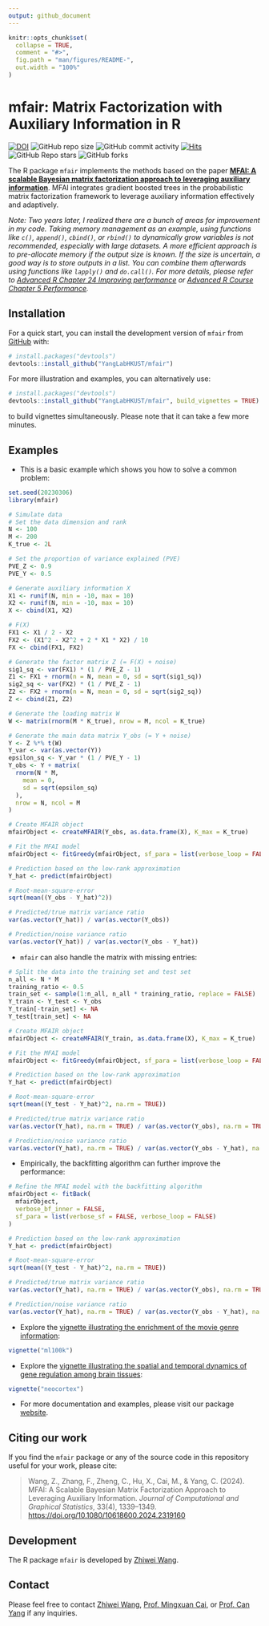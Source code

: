 ```yaml
---
output: github_document
---
```


<!-- README.md is generated from README.Rmd. Please edit that file -->

```r
knitr::opts_chunk$set(
  collapse = TRUE,
  comment = "#>",
  fig.path = "man/figures/README-",
  out.width = "100%"
)
```

# mfair: Matrix Factorization with Auxiliary Information in R

<!-- badges: start -->

[![DOI](https://zenodo.org/badge/609644044.svg)](https://zenodo.org/badge/latestdoi/609644044)
![GitHub repo size](https://img.shields.io/github/repo-size/YangLabHKUST/mfair)
![GitHub commit activity](https://img.shields.io/github/commit-activity/t/YangLabHKUST/mfair)
[![Hits](https://hits.seeyoufarm.com/api/count/incr/badge.svg?url=https%3A%2F%2Fgithub.com%2FYangLabHKUST%2Fmfair&count_bg=%2379C83D&title_bg=%23555555&icon=&icon_color=%23E7E7E7&title=hits&edge_flat=false)](https://hits.seeyoufarm.com)
![GitHub Repo stars](https://img.shields.io/github/stars/YangLabHKUST/mfair)
![GitHub forks](https://img.shields.io/github/forks/YangLabHKUST/mfair)
<!-- [![R-CMD-check](https://github.com/YangLabHKUST/mfair/actions/workflows/R-CMD-check.yaml/badge.svg)](https://github.com/YangLabHKUST/mfair/actions/workflows/R-CMD-check.yaml) -->
<!-- [![Codecov test coverage](https://codecov.io/gh/YangLabHKUST/mfair/branch/main/graph/badge.svg)](https://app.codecov.io/gh/YangLabHKUST/mfair?branch=main) -->

<!-- badges: end -->

The R package `mfair` implements the methods based on the paper [**MFAI: A scalable Bayesian matrix factorization approach to leveraging auxiliary information**](https://doi.org/10.48550/arXiv.2303.02566).
MFAI integrates gradient boosted trees in the probabilistic matrix factorization framework to leverage auxiliary information effectively and adaptively.

*Note: Two years later, I realized there are a bunch of areas for improvement in my code.
Taking memory management as an example, using functions like `c()`, `append()`, `cbind()`, or `rbind()` to dynamically grow variables is not recommended, especially with large datasets.
A more efficient approach is to pre-allocate memory if the output size is known.
If the size is uncertain, a good way is to store outputs in a list.
You can combine them afterwards using functions like `lapply()` and `do.call()`.
For more details, please refer to [Advanced R Chapter 24 Improving performance](https://adv-r.hadley.nz/perf-improve.html) or [Advanced R Course Chapter 5 Performance](https://privefl.github.io/advr38book/performance.html).*

## Installation

For a quick start, you can install the development version of `mfair` from [GitHub](https://github.com/) with:

``` r
# install.packages("devtools")
devtools::install_github("YangLabHKUST/mfair")
```

For more illustration and examples, you can alternatively use:

``` r
# install.packages("devtools")
devtools::install_github("YangLabHKUST/mfair", build_vignettes = TRUE)
```

to build vignettes simultaneously.
Please note that it can take a few more minutes.

## Examples

* This is a basic example which shows you how to solve a common problem:

```r
set.seed(20230306)
library(mfair)

# Simulate data
# Set the data dimension and rank
N <- 100
M <- 200
K_true <- 2L

# Set the proportion of variance explained (PVE)
PVE_Z <- 0.9
PVE_Y <- 0.5

# Generate auxiliary information X
X1 <- runif(N, min = -10, max = 10)
X2 <- runif(N, min = -10, max = 10)
X <- cbind(X1, X2)

# F(X)
FX1 <- X1 / 2 - X2
FX2 <- (X1^2 - X2^2 + 2 * X1 * X2) / 10
FX <- cbind(FX1, FX2)

# Generate the factor matrix Z (= F(X) + noise)
sig1_sq <- var(FX1) * (1 / PVE_Z - 1)
Z1 <- FX1 + rnorm(n = N, mean = 0, sd = sqrt(sig1_sq))
sig2_sq <- var(FX2) * (1 / PVE_Z - 1)
Z2 <- FX2 + rnorm(n = N, mean = 0, sd = sqrt(sig2_sq))
Z <- cbind(Z1, Z2)

# Generate the loading matrix W
W <- matrix(rnorm(M * K_true), nrow = M, ncol = K_true)

# Generate the main data matrix Y_obs (= Y + noise)
Y <- Z %*% t(W)
Y_var <- var(as.vector(Y))
epsilon_sq <- Y_var * (1 / PVE_Y - 1)
Y_obs <- Y + matrix(
  rnorm(N * M,
    mean = 0,
    sd = sqrt(epsilon_sq)
  ),
  nrow = N, ncol = M
)

# Create MFAIR object
mfairObject <- createMFAIR(Y_obs, as.data.frame(X), K_max = K_true)

# Fit the MFAI model
mfairObject <- fitGreedy(mfairObject, sf_para = list(verbose_loop = FALSE))

# Prediction based on the low-rank approximation
Y_hat <- predict(mfairObject)

# Root-mean-square-error
sqrt(mean((Y_obs - Y_hat)^2))

# Predicted/true matrix variance ratio
var(as.vector(Y_hat)) / var(as.vector(Y_obs))

# Prediction/noise variance ratio
var(as.vector(Y_hat)) / var(as.vector(Y_obs - Y_hat))
```

* `mfair` can also handle the matrix with missing entries:

```r
# Split the data into the training set and test set
n_all <- N * M
training_ratio <- 0.5
train_set <- sample(1:n_all, n_all * training_ratio, replace = FALSE)
Y_train <- Y_test <- Y_obs
Y_train[-train_set] <- NA
Y_test[train_set] <- NA

# Create MFAIR object
mfairObject <- createMFAIR(Y_train, as.data.frame(X), K_max = K_true)

# Fit the MFAI model
mfairObject <- fitGreedy(mfairObject, sf_para = list(verbose_loop = FALSE))

# Prediction based on the low-rank approximation
Y_hat <- predict(mfairObject)

# Root-mean-square-error
sqrt(mean((Y_test - Y_hat)^2, na.rm = TRUE))

# Predicted/true matrix variance ratio
var(as.vector(Y_hat), na.rm = TRUE) / var(as.vector(Y_obs), na.rm = TRUE)

# Prediction/noise variance ratio
var(as.vector(Y_hat), na.rm = TRUE) / var(as.vector(Y_obs - Y_hat), na.rm = TRUE)
```

* Empirically, the backfitting algorithm can further improve the performance:

```r
# Refine the MFAI model with the backfitting algorithm
mfairObject <- fitBack(
  mfairObject,
  verbose_bf_inner = FALSE,
  sf_para = list(verbose_sf = FALSE, verbose_loop = FALSE)
)

# Prediction based on the low-rank approximation
Y_hat <- predict(mfairObject)

# Root-mean-square-error
sqrt(mean((Y_test - Y_hat)^2, na.rm = TRUE))

# Predicted/true matrix variance ratio
var(as.vector(Y_hat), na.rm = TRUE) / var(as.vector(Y_obs), na.rm = TRUE)

# Prediction/noise variance ratio
var(as.vector(Y_hat), na.rm = TRUE) / var(as.vector(Y_obs - Y_hat), na.rm = TRUE)
```

* Explore the [vignette illustrating the enrichment of the movie genre information](https://yanglabhkust.github.io/mfair/articles/ml100k.html):

``` r
vignette("ml100k")
```

* Explore the [vignette illustrating the spatial and temporal dynamics of gene regulation among brain tissues](https://yanglabhkust.github.io/mfair/articles/neocortex.html):

``` r
vignette("neocortex")
```

* For more documentation and examples, please visit our package [website](https://yanglabhkust.github.io/mfair/).


## Citing our work

If you find the `mfair` package or any of the source code in this repository useful for your work, please cite:

> Wang, Z., Zhang, F., Zheng, C., Hu, X., Cai, M., & Yang, C. (2024). MFAI: A Scalable Bayesian Matrix Factorization Approach to Leveraging Auxiliary Information. *Journal of Computational and Graphical Statistics*, 33(4), 1339–1349. <https://doi.org/10.1080/10618600.2024.2319160>

## Development

The R package `mfair` is developed by [Zhiwei Wang](https://sites.google.com/view/statwangz).

## Contact

Please feel free to contact [Zhiwei Wang](mailto:zhiwei.wang@connect.ust.hk), [Prof. Mingxuan Cai](mailto:mingxcai@cityu.edu.hk), or [Prof. Can Yang](mailto:macyang@ust.hk) if any inquiries.
